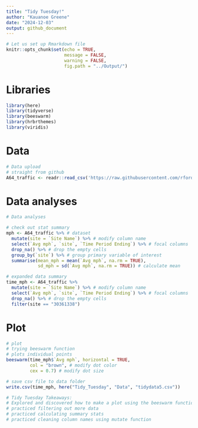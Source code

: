 ```yaml
---
title: "Tidy Tuesday!"
author: "Kauanoe Greene"
date: "2024-12-03"
output: github_document
---
```


```r

# Let us set up Rmarkdown file
knitr::opts_chunk$set(echo = TRUE, 
                      message = FALSE, 
                      warning = FALSE, 
                      fig.path = "../Output/")
```

# Libraries

```r
library(here)
library(tidyverse)
library(beeswarm)
library(hrbrthemes)
library(viridis)
```

# Data

```r
# Data upload
# straight from github
A64_traffic <- readr::read_csv('https://raw.githubusercontent.com/rfordatascience/tidytuesday/main/data/2024/2024-12-03/A64_traffic.csv')
```

# Data analyses  

```r

# Data analyses  

# check out stat summary
mph <- A64_traffic %>% # dataset  
  mutate(site = `Site Name`) %>% # modify column name
  select(`Avg mph`, `site`, `Time Period Ending`) %>% # focal columns  
  drop_na() %>% # drop the empty cells  
  group_by(`site`) %>% # group primary variable of interest  
  summarise(mean_mph = mean(`Avg mph`, na.rm = TRUE),
            sd_mph = sd(`Avg mph`, na.rm = TRUE)) # calculate mean

# expanded data summary
time_mph <- A64_traffic %>% 
  mutate(site = `Site Name`) %>% # modify column name
  select(`Avg mph`, `site`, `Time Period Ending`) %>% # focal columns  
  drop_na() %>% # drop the empty cells  
  filter(site == "30361338")
```

# Plot

```r
# plot
# trying beeswarm function
# plots individual points
beeswarm(time_mph$`Avg mph`, horizontal = TRUE, 
         col = "brown", # modify dot color  
         cex = 0.7) # modify dot size  

```

```r

# save csv file to data folder  
write.csv(time_mph, here("Tidy_Tuesday", "Data", "tidydata5.csv"))

# Tidy Tuesday Takeaways:  
# Explored and discovered how to make a plot using the beeswarm function (even though it does not seem very informative in this visual, haha)
# practiced filtering out more data 
# practiced calculating summary stats
# practiced cleaning column names using mutate function
```

